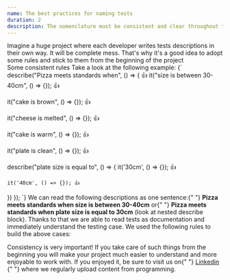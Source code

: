 ```yaml
---
name: The best practices for naming tests
duration: 2
description: The nomenclature must be consistent and clear throughout the solution, so we must take care of this from the beginning.
---
```


<Prelude>
  <M>
    Imagine a huge project where each developer writes tests descriptions in
    their own way. It will be complete mess. That's why it's a good idea to
    adopt some rules and stick to them from the beginning of the project
  </M>
</Prelude>

<Section>
  <XL>Some consistent rules</XL>
  <M>Take a look at the following example:</M>
  <Snippet>
    {`
describe("Pizza meets standards when", () => { 👍
  it("size is between 30-40cm", () => {}); 👍
 
  it("cake is brown", () => {}); 👍
 
  it("cheese is melted", () => {}); 👍
   
  it("cake is warm", () => {}); 👍
   
  it("plate is clean", () => {}); 👍
  
  describe("plate size is equal to", () => {
    it('30cm', () => {}); 👍
    
    it('40cm', () => {}); 👍
  })
});
    `}
  </Snippet>
  <M>
    We can read the following descriptions as one sentence:{" "}
    <B>Pizza meets standards when size is between 30-40cm</B> or{" "}
    <B>Pizza meets standards when plate size is equal to 30cm</B> (look at
    nested describe block). Thanks to that we are able to read tests as
    documentation and immediately understand the testing case.
  </M>
  <M>We used the following rules to build the above cases:</M>
  <List items="Unattributable words like 'should' or 'correct' are not allowed,Descriptions must be short,Descriptions must use only relevant words that explain the situation,First 'describe' block begins with a capital letter,Every 'it' block begins with a lowercase letter, Nested 'describe' block begins with lowercase letter,There shouldn't be any duplication in test descriptions (use nested 'describe' block as in the example)" />
</Section>

<Summary>
  <M>
    Consistency is very important! If you take care of such things from the
    beginning you will make your project much easier to understand and more
    enjoyable to work with.
  </M>
  <M>
    If you enjoyed it, be sure to visit us on{" "}
    <A href="https://www.linkedin.com/company/greenon-software/" outside>
      Linkedin
    </A>{" "}
    where we regularly upload content from programming.
  </M>
</Summary>
